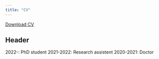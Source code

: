 ```yaml
---
title: "CV"
---
```


<a href="CV.pdf#" class="download" title="Download CV as PDF">Download CV</a>			

## Header

2022-: PhD student
2021-2022: Research assistent
2020-2021: Doctor